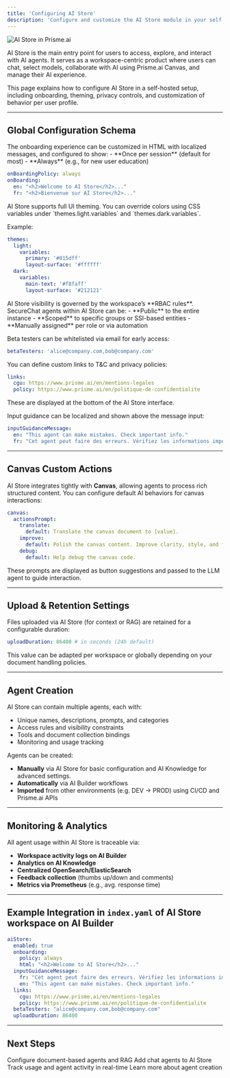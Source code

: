 ```yaml
---
title: 'Configuring AI Store'
description: 'Configure and customize the AI Store module in your self-hosted Prisme.ai instance.'
---
```


<Frame>
  <img src="/images/ai-store-config.png" alt="AI Store in Prisme.ai" />
</Frame>


AI Store is the main entry point for users to access, explore, and interact with AI agents. It serves as a workspace-centric product where users can chat, select models, collaborate with AI using Prisme.ai Canvas, and manage their AI experience.

This page explains how to configure AI Store in a self-hosted setup, including onboarding, theming, privacy controls, and customization of behavior per user profile.

---

## Global Configuration Schema

<AccordionGroup>

<Accordion title="Onboarding">
The onboarding experience can be customized in HTML with localized messages, and configured to show:
- **Once per session** (default for most)
- **Always** (e.g., for new user education)

```yaml
onBoardingPolicy: always
onBoarding:
  en: "<h2>Welcome to AI Store</h2>..."
  fr: "<h2>Bienvenue sur AI Store</h2>..."
```
</Accordion>

<Accordion title="Themes (Light & Dark)">
AI Store supports full UI theming. You can override colors using CSS variables under `themes.light.variables` and `themes.dark.variables`.

Example:
```yaml
themes:
  light:
    variables:
      primary: '#015dff'
      layout-surface: '#ffffff'
  dark:
    variables:
      main-text: '#f8faff'
      layout-surface: '#212121'
```
</Accordion>

<Accordion title="User Roles & Access">
AI Store visibility is governed by the workspace’s **RBAC rules**. SecureChat agents within AI Store can be:
- **Public** to the entire instance
- **Scoped** to specific groups or SSI-based entities
- **Manually assigned** per role or via automation

Beta testers can be whitelisted via email for early access:
```yaml
betaTesters: 'alice@company.com,bob@company.com'
```
</Accordion>

<Accordion title="Policies & Legal Links">
You can define custom links to T&C and privacy policies:

```yaml
links:
  cgu: https://www.prisme.ai/en/mentions-legales
  policy: https://www.prisme.ai/en/politique-de-confidentialite
```
These are displayed at the bottom of the AI Store interface.
</Accordion>

<Accordion title="Guidance Messages">
Input guidance can be localized and shown above the message input:

```yaml
inputGuidanceMessage:
  en: "This agent can make mistakes. Check important info."
  fr: "Cet agent peut faire des erreurs. Vérifiez les informations importantes."
```
</Accordion>

</AccordionGroup>

---

## Canvas Custom Actions

AI Store integrates tightly with **Canvas**, allowing agents to process rich structured content. You can configure default AI behaviors for canvas interactions:

```yaml
canvas:
  actionsPrompt:
    translate:
      default: Translate the canvas document to [value].
    improve:
      default: Polish the canvas content. Improve clarity, style, and format.
    debug:
      default: Help debug the canvas code.
```

These prompts are displayed as button suggestions and passed to the LLM agent to guide interaction.

---

## Upload & Retention Settings

Files uploaded via AI Store (for context or RAG) are retained for a configurable duration:

```yaml
uploadDuration: 86400 # in seconds (24h default)
```

This value can be adapted per workspace or globally depending on your document handling policies.

---

## Agent Creation

AI Store  can contain multiple agents, each with:

- Unique names, descriptions, prompts, and categories
- Access rules and visibility constraints
- Tools and document collection bindings
- Monitoring and usage tracking

Agents can be created:
- **Manually** via AI Store for basic configuration and AI Knowledge for advanced settings.
- **Automatically** via AI Builder workflows
- **Imported** from other environments (e.g. DEV → PROD) using CI/CD and Prisme.ai APIs

---

## Monitoring & Analytics

All agent usage within AI Store is traceable via:

- **Workspace activity logs on AI Builder**
- **Analytics on AI Knowledge**
- **Centralized OpenSearch/ElasticSearch**
- **Feedback collection** (thumbs up/down and comments)
- **Metrics via Prometheus** (e.g., avg. response time)

---

## Example Integration in `index.yaml` of AI Store workspace on AI Builder

```yaml
aiStore:
  enabled: true
  onboarding:
    policy: always
    html: "<h2>Welcome to AI Store</h2>..."
  inputGuidanceMessage:
    fr: "Cet agent peut faire des erreurs. Vérifiez les informations importantes."
    en: "This agent can make mistakes. Check important info."
  links:
    cgu: https://www.prisme.ai/en/mentions-legales
    policy: https://www.prisme.ai/en/politique-de-confidentialite
  betaTesters: "alice@company.com,bob@company.com"
  uploadDuration: 86400
```

---

## Next Steps

<CardGroup cols={2}>
  <Card
    title="AI Knowledge"
    icon="book"
    href="/self-hosting/configuration/ai-knowledge"
  >
    Configure document-based agents and RAG
  </Card>
  <Card
    title="SecureChat"
    icon="comments"
    href="/self-hosting/configuration/ai-securechat"
  >
    Add chat agents to AI Store
  </Card>
  <Card
    title="Monitoring & Logging"
    icon="chart-column"
    href="/self-hosting/kubernetes/prometheus-grafana-operator"
  >
    Track usage and agent activity in real-time
  </Card>
  <Card
    title="Create an agent"
    icon="wand-magic"
    href="/create-agents/overview"
  >
    Learn more about agent creation
  </Card>
</CardGroup>